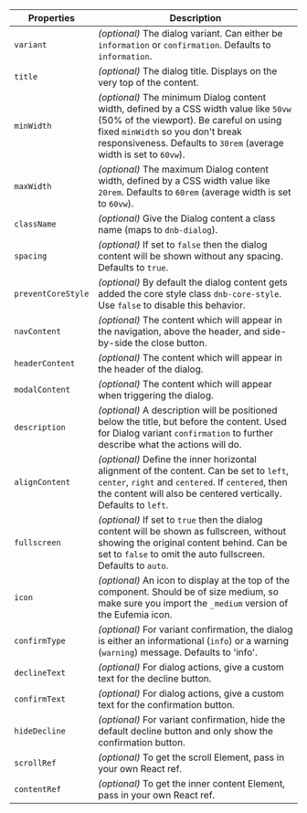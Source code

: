 | Properties         | Description                                                                                                                                                                                                                                  |
| ------------------ | -------------------------------------------------------------------------------------------------------------------------------------------------------------------------------------------------------------------------------------------- |
| `variant`          | _(optional)_ The dialog variant. Can either be `information` or `confirmation`. Defaults to `information`.                                                                                                                                   |
| `title`            | _(optional)_ The dialog title. Displays on the very top of the content.                                                                                                                                                                      |
| `minWidth`         | _(optional)_ The minimum Dialog content width, defined by a CSS width value like `50vw` (50% of the viewport). Be careful on using fixed `minWidth` so you don't break responsiveness. Defaults to `30rem` (average width is set to `60vw`). |
| `maxWidth`         | _(optional)_ The maximum Dialog content width, defined by a CSS width value like `20rem`. Defaults to `60rem` (average width is set to `60vw`).                                                                                              |
| `className`        | _(optional)_ Give the Dialog content a class name (maps to `dnb-dialog`).                                                                                                                                                                    |
| `spacing`          | _(optional)_ If set to `false` then the dialog content will be shown without any spacing. Defaults to `true`.                                                                                                                                |
| `preventCoreStyle` | _(optional)_ By default the dialog content gets added the core style class `dnb-core-style`. Use `false` to disable this behavior.                                                                                                           |
| `navContent`       | _(optional)_ The content which will appear in the navigation, above the header, and side-by-side the close button.                                                                                                                           |
| `headerContent`    | _(optional)_ The content which will appear in the header of the dialog.                                                                                                                                                                      |
| `modalContent`     | _(optional)_ The content which will appear when triggering the dialog.                                                                                                                                                                       |
| `description`      | _(optional)_ A description will be positioned below the title, but before the content. Used for Dialog variant `confirmation` to further describe what the actions will do.                                                                  |
| `alignContent`     | _(optional)_ Define the inner horizontal alignment of the content. Can be set to `left`, `center`, `right` and `centered`. If `centered`, then the content will also be centered vertically. Defaults to `left`.                             |
| `fullscreen`       | _(optional)_ If set to `true` then the dialog content will be shown as fullscreen, without showing the original content behind. Can be set to `false` to omit the auto fullscreen. Defaults to `auto`.                                       |
| `icon`             | _(optional)_ An icon to display at the top of the component. Should be of size medium, so make sure you import the `_medium` version of the Eufemia icon.                                                                                    |
| `confirmType`      | _(optional)_ For variant confirmation, the dialog is either an informational (`info`) or a warning (`warning`) message. Defaults to 'info'.                                                                                                  |
| `declineText`      | _(optional)_ For dialog actions, give a custom text for the decline button.                                                                                                                                                                  |
| `confirmText`      | _(optional)_ For dialog actions, give a custom text for the confirmation button.                                                                                                                                                             |
| `hideDecline`      | _(optional)_ For variant confirmation, hide the default decline button and only show the confirmation button.                                                                                                                                |
| `scrollRef`        | _(optional)_ To get the scroll Element, pass in your own React ref.                                                                                                                                                                          |
| `contentRef`       | _(optional)_ To get the inner content Element, pass in your own React ref.                                                                                                                                                                   |
